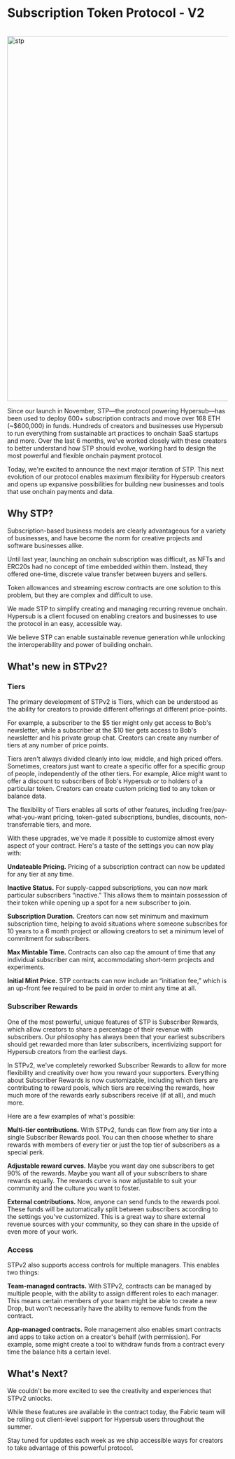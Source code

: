 # Subscription Token Protocol - V2

<br />
<a href="/stp2.png" target="_blank">
  <img width="832" alt="stp" src="/stpv2.png" />
</a>

Since our launch in November, STP—the protocol powering Hypersub—has been used to deploy 600+ subscription contracts and move over 168 ETH (~$600,000) in funds. Hundreds of creators and businesses use Hypersub to run everything from sustainable art practices to onchain SaaS startups and more. Over the last 6 months, we've worked closely with these creators to better understand how STP should evolve, working hard to design the most powerful and flexible onchain payment protocol.

Today, we're excited to announce the next major iteration of STP. This next evolution of our protocol enables maximum flexibility for Hypersub creators and opens up expansive possibilities for building new businesses and tools that use onchain payments and data.

## Why STP?

Subscription-based business models are clearly advantageous for a variety of businesses, and have become the norm for creative projects and software businesses alike.

Until last year, launching an onchain subscription was difficult, as NFTs and ERC20s had no concept of time embedded within them. Instead, they offered one-time, discrete value transfer between buyers and sellers.

Token allowances and streaming escrow contracts are one solution to this problem, but they are complex and difficult to use.

We made STP to simplify creating and managing recurring revenue onchain. Hypersub is a client focused on enabling creators and businesses to use the protocol in an easy, accessible way.

We believe STP can enable sustainable revenue generation while unlocking the interoperability and power of building onchain.

## What's new in STPv2?

### Tiers

The primary development of STPv2 is Tiers, which can be understood as the ability for creators to provide different offerings at different price-points.

For example, a subscriber to the $5 tier might only get access to Bob's newsletter, while a subscriber at the $10 tier gets access to Bob's newsletter and his private group chat. Creators can create any number of tiers at any number of price points.

Tiers aren't always divided cleanly into low, middle, and high priced offers. Sometimes, creators just want to create a specific offer for a specific group of people, independently of the other tiers. For example, Alice might want to offer a discount to subscribers of Bob's Hypersub or to holders of a particular token. Creators can create custom pricing tied to any token or balance data.

The flexibility of Tiers enables all sorts of other features, including free/pay-what-you-want pricing, token-gated subscriptions, bundles, discounts, non-transferrable tiers, and more.

With these upgrades, we've made it possible to customize almost every aspect of your contract. Here's a taste of the settings you can now play with:

**Undateable Pricing.** Pricing of a subscription contract can now be updated for any tier at any time.

**Inactive Status.** For supply-capped subscriptions, you can now mark particular subscribers “inactive.” This allows them to maintain possession of their token while opening up a spot for a new subscriber to join.

**Subscription Duration.** Creators can now set minimum and maximum subscription time, helping to avoid situations where someone subscribes for 10 years to a 6 month project or allowing creators to set a minimum level of commitment for subscribers.

**Max Mintable Time.** Contracts can also cap the amount of time that any individual subscriber can mint, accommodating short-term projects and experiments.

**Initial Mint Price.** STP contracts can now include an “initiation fee,” which is an up-front fee required to be paid in order to mint any time at all.

### Subscriber Rewards

One of the most powerful, unique features of STP is Subscriber Rewards, which allow creators to share a percentage of their revenue with subscribers. Our philosophy has always been that your earliest subscribers should get rewarded more than later subscribers, incentivizing support for Hypersub creators from the earliest days.

In STPv2, we've completely reworked Subscriber Rewards to allow for more flexibility and creativity over how you reward your supporters. Everything about Subscriber Rewards is now customizable, including which tiers are contributing to reward pools, which tiers are receiving the rewards, how much more of the rewards early subscribers receive (if at all), and much more.

Here are a few examples of what's possible:

**Multi-tier contributions.** With STPv2, funds can flow from any tier into a single Subscriber Rewards pool. You can then choose whether to share rewards with members of every tier or just the top tier of subscribers as a special perk.

**Adjustable reward curves.** Maybe you want day one subscribers to get 90% of the rewards. Maybe you want all of your subscribers to share rewards equally. The rewards curve is now adjustable to suit your community and the culture you want to foster.

**External contributions.** Now, anyone can send funds to the rewards pool. These funds will be automatically split between subscribers according to the settings you've customized. This is a great way to share external revenue sources with your community, so they can share in the upside of even more of your work.

### Access

STPv2 also supports access controls for multiple managers. This enables two things:

**Team-managed contracts.** With STPv2, contracts can be managed by multiple people, with the ability to assign different roles to each manager. This means certain members of your team might be able to create a new Drop, but won't necessarily have the ability to remove funds from the contract.

**App-managed contracts.** Role management also enables smart contracts and apps to take action on a creator's behalf (with permission). For example, some might create a tool to withdraw funds from a contract every time the balance hits a certain level.

## What's Next?

We couldn't be more excited to see the creativity and experiences that STPv2 unlocks.

While these features are available in the contract today, the Fabric team will be rolling out client-level support for Hypersub users throughout the summer.

Stay tuned for updates each week as we ship accessible ways for creators to take advantage of this powerful protocol.